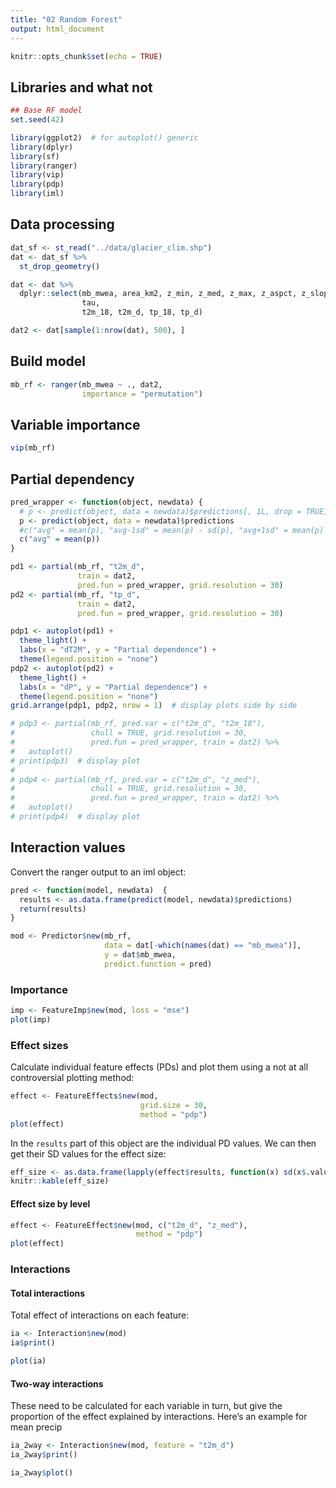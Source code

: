 ```yaml
---
title: "02 Random Forest"
output: html_document
---
```


```r
knitr::opts_chunk$set(echo = TRUE)
```

## Libraries and what not

```r
## Base RF model
set.seed(42)

library(ggplot2)  # for autoplot() generic
library(dplyr)
library(sf)
library(ranger)
library(vip)
library(pdp)
library(iml)
```

## Data processing

```r
dat_sf <- st_read("../data/glacier_clim.shp")
dat <- dat_sf %>%
  st_drop_geometry()

dat <- dat %>% 
  dplyr::select(mb_mwea, area_km2, z_min, z_med, z_max, z_aspct, z_slope,
                tau,
                t2m_18, t2m_d, tp_18, tp_d)

dat2 <- dat[sample(1:nrow(dat), 500), ]
```

## Build model

```r
mb_rf <- ranger(mb_mwea ~ ., dat2, 
                importance = "permutation")
```

## Variable importance

```r
vip(mb_rf)
```

## Partial dependency

```r
pred_wrapper <- function(object, newdata) {
  # p <- predict(object, data = newdata)$predictions[, 1L, drop = TRUE]
  p <- predict(object, data = newdata)$predictions
  #c("avg" = mean(p), "avg-1sd" = mean(p) - sd(p), "avg+1sd" = mean(p) + sd(p))
  c("avg" = mean(p))
}

pd1 <- partial(mb_rf, "t2m_d", 
               train = dat2, 
               pred.fun = pred_wrapper, grid.resolution = 30)
pd2 <- partial(mb_rf, "tp_d", 
               train = dat2, 
               pred.fun = pred_wrapper, grid.resolution = 30)

pdp1 <- autoplot(pd1) + 
  theme_light() +
  labs(x = "dT2M", y = "Partial dependence") +
  theme(legend.position = "none")
pdp2 <- autoplot(pd2) + 
  theme_light() +
  labs(x = "dP", y = "Partial dependence") +
  theme(legend.position = "none")
grid.arrange(pdp1, pdp2, nrow = 1)  # display plots side by side

# pdp3 <- partial(mb_rf, pred.var = c("t2m_d", "t2m_18"), 
#                 chull = TRUE, grid.resolution = 30,
#                 pred.fun = pred_wrapper, train = dat2) %>%
#   autoplot()
# print(pdp3)  # display plot
# 
# pdp4 <- partial(mb_rf, pred.var = c("t2m_d", "z_med"), 
#                 chull = TRUE, grid.resolution = 30,
#                 pred.fun = pred_wrapper, train = dat2) %>%
#   autoplot()
# print(pdp4)  # display plot
```

## Interaction values

Convert the ranger output to an iml object:

```r
pred <- function(model, newdata)  {
  results <- as.data.frame(predict(model, newdata)$predictions)
  return(results)
}

mod <- Predictor$new(mb_rf, 
                     data = dat[-which(names(dat) == "mb_mwea")],
                     y = dat$mb_mwea,
                     predict.function = pred)
```

### Importance

```r
imp <- FeatureImp$new(mod, loss = "mse")
plot(imp)
```

### Effect sizes

Calculate individual feature effects (PDs)  and plot them using a not at all controversial plotting method:

```r
effect <- FeatureEffects$new(mod, 
                             grid.size = 30, 
                             method = "pdp")
plot(effect)
```

In the `results` part of this object are the individual PD values. We can then get their SD values for the effect size:

```r
eff_size <- as.data.frame(lapply(effect$results, function(x) sd(x$.value)))
knitr::kable(eff_size)
```

#### Effect size by level

```r
effect <- FeatureEffect$new(mod, c("t2m_d", "z_med"),
                            method = "pdp")
plot(effect)
```

### Interactions

#### Total interactions

Total effect of interactions on each feature:

```r
ia <- Interaction$new(mod)
ia$print()
```

```r
plot(ia)
```

#### Two-way interactions

These need to be calculated for each variable in turn, but give the proportion of the effect explained by interactions. Here's an example for mean precip

```r
ia_2way <- Interaction$new(mod, feature = "t2m_d")
ia_2way$print()
```

```r
ia_2way$plot()
```

